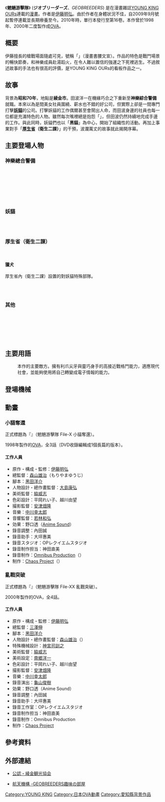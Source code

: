 {{未完結}}
{{漫画}}
《'''魍魎游擊隊'''》 ('''ジオブリーダーズ'''、''GEOBREEDERS'') 是在漫畫雜誌[[YOUNG_KING_OURs|YOUNG KING OURs]]連載的[[漫畫|漫畫]]。作者是[[伊藤明弘|伊藤明弘]]。由於作者在身體狀況不佳，自2009年9月號起暫停連載並長期療養至今。2010年時，單行本發行至第16卷。本作曾於1998年、2000年二度製作成[[OVA|OVA]]。

== 概要 ==
伊藤擅長的槍戰場面隨處可見，號稱「{{nihongo|日本彈匣用最兇的漫畫|'''日本一薬莢の多い漫画'''}}」（漫畫書腰文宣）。作品的特色是戰鬥場景的暢快節奏，和神樂成員赴湯蹈火，在令人難以置信的強運之下死裡逃生。不過敘述故事的手法也有很高的評價，是YOUNG KING OURs的看板作品之一。

== 故事 ==
背景為'''昭和70年'''，地點是'''綾金市'''。田波洋一在機緣巧合之下重新至'''神樂綜合警備'''就職。本來以為是間美女社員圍繞、薪水也不錯的好公司，但實際上卻是一間專門打擊'''[[貓又|妖貓]]'''的公司。打擊妖貓的工作偶爾甚至會鬧出人命，而田波身邊的社員也每一位都是充滿特色的人物。雖然每次嘴裡總是抱怨「{{nihongo|這公司我不幹了|こんな会社辞めてやる}}」，但田波仍然持續地完成手邊的工作。與此同時，妖貓們也以「'''黑貓'''」為中心，開始了組織性的活動。再加上事業對手「'''[[厚生省|厚生省]]（衛生二課）{{nihongo|獵犬部隊|ハウンド}}'''」的干預，波瀾萬丈的故事就此揭開序幕。

== 主要登場人物 ==
=== 神樂總合警備 ===
; {{nihongo|田波洋一|たば よういち||[[聲優|聲優]]：[[三木眞一郎|三木眞一郎]]}}
; {{nihongo|菊島雄佳|きくしま ゆか||聲優：[[こおろぎさとみ|こおろぎさとみ]]}}
; {{nihongo|梅崎真紀|うめざき まき||聲優：[[久川綾|久川綾]]}}
; {{nihongo|櫻木高見|桜木 高見（さくらぎ たかみ）||聲優：[[矢島晶子|矢島晶子]]}}
; {{nihongo|蘭東榮子|蘭東 栄子（らんどう えいこ）||聲優：[[今井由香|今井由香]]}}
; {{nihongo|姬萩夕|姫萩 夕（ひめはぎ ゆう）||聲優：[[日高奈留美|日高奈留美]]}}
; {{nihongo|真夜|まや||聲優：[[飯塚雅弓|飯塚雅弓]]}}

=== 妖貓 ===
; {{nihongo|黑貓|黒猫||聲優：[[堀勝之祐|堀勝之祐]]}}
; {{nihongo||ヴァシュカ}}
; {{nihongo||〇四九（まるよんきゅう）}}

=== 厚生省（衛生二課） ===
; {{nihongo|入江省三|いりえ しょうぞう||聲優：[[山寺宏一|山寺宏一]]}}
; {{nihongo|箏井|ことい}}

==== 獵犬 ====
厚生省內（衛生二課）設置的對妖貓特殊部隊。
; {{nihongo|矢島宏國|やじま ひろくに||聲優：[[大塚明夫|大塚明夫]]}}
; {{nihongo|依田薫|よだ かおる||聲優：[[大川透|大川透]]}}
; {{nihongo|成澤|成沢あゆみ（なるさわ）||聲優：[[長澤美樹|長澤美樹]]}}

=== 其他 ===
; {{nihongo|ルガーの竜|るがーのりゅう}}
; {{nihongo|柊巳晴|ひいらぎ みはる}}
; {{nihongo|菊島梨佳|きくしま りか}}
; {{nihongo|菊島雄麻|きくしま ゆま}}
; {{nihongo|菊島千枝子|きくしま ちえこ}}
; {{nihongo|神樂廣行|神樂広行（かぐら ひろゆき）}}

== 主要用語 ==
; {{nihongo|妖貓|化け猫}}
: 本作的主要敵方。擁有利爪尖牙與靈巧身手的高接近戰格鬥能力，適應現代社會，並能夠使用將自己轉變成電子情報的能力。

== 登場機械 ==

== 動畫 ==
=== 小貓奪還 ===
正式標題為『{{lang|ja|ジオブリーダーズ 魍魎遊撃隊 File-X ちびねこ奪還}}』（魍魎游擊隊 File-X 小貓奪還）。

1998年製作的[[OVA|OVA]]，全3話（DVD收錄編輯成1個長篇的版本）。

==== 工作人員 ====
* 原作・構成・監修：[[伊藤明弘|伊藤明弘]]
* 總監督：[[森山雄治|森山雄治]]（もりやまゆうじ）
* 腳本：[[黑田洋介|黑田洋介]]
* 人物設計・總作畫監督：[[大島康弘|大島康弘]]
* 美術監督：[[脇威志|脇威志]]
* 色彩設計：平岡れい子、越川由望
* 撮影監督：[[安津畑隆|安津畑隆]]
* 音樂：[[中川幸太郎|中川幸太郎]]
* 音響監督：[[若林和弘|若林和弘]]
* 効果：野口透（[[Anime_Sound_Production|Anime Sound]]）
* 錄音調整：內田誠
* 錄音助手：大坪惠美
* 錄音スタジオ：OPレクイエムスタジオ
* 錄音制作担当：神田直美
* 錄音制作：[[Omnibus_Production|Omnibus Production]]（{{lang|ja|オムニバスプロモーション}}）
* 制作：[[Chaos_Project|Chaos Project]]（{{lang|ja|カオスプロジェクト}}）

=== 亂戰突破 ===
正式標題為『{{lang|ja|ジオブリーダーズ2 魍魎遊撃隊 File-XX 乱戦突破}}』（魍魎游擊隊 File-XX 亂戰突破）。

2000年製作的OVA，全4話。

==== 工作人員 ====
* 原作・構成・監修：[[伊藤明弘|伊藤明弘]]
* 總監督：[[三澤伸|三澤伸]]
* 腳本：[[黑田洋介|黑田洋介]]
* 人物設計・總作畫監督：[[森山雄治|森山雄治]]（{{lang|ja|もりやまゆうじ}}）
* 特殊機械設計：[[神宮司訓之|神宮司訓之]]
* 美術監督：[[脇威志|脇威志]]
* 美術設定：[[南鄉洋一|南鄉洋一]]
* 色彩設計：平岡れい子、越川由望
* 撮影監督：[[安津畑隆|安津畑隆]]
* 音樂：[[中川幸太郎|中川幸太郎]]
* 錄音演出：[[龜山俊樹|龜山俊樹]]
* 効果：野口透（Anime Sound）
* 錄音調整：內田誠
* 錄音助手：大坪惠美
* 錄音工作室：OPレクイエムスタジオ
* 錄音制作担当：神田直美
* 錄音制作：Omnibus Production
* 制作：[[Chaos_Project|Chaos Project]]

==參考資料==
<div class="references-small">
<references />
</div>

== 外部連結 ==
*{{ja}} [http://www.ipc-tokai.or.jp/~ssuzuki/itoh/ 公認・綾金観光協会]
*{{ja}} [http://www2a.biglobe.ne.jp/~mizuki/geobre/g_index.htm 航天機構 -GEOBREEDERS趣味の部屋]

{{DEFAULTSORT:Geobreeders}}
[[Category:YOUNG_KING|Category:YOUNG KING]]
[[Category:日本OVA動畫|Category:日本OVA動畫]]
[[Category:愛知縣背景作品|Category:愛知縣背景作品]]